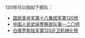 120师可以指如下部队：
*[[国民革命军第十八集团军第120师|国民革命军第十八集团军第120师]]
*[[中国人民武装警察部队第一机动总队|中国人民武装警察部队第一二〇师]]
*[[白俄罗斯陆军第120近卫机械化旅|白俄罗斯陆军第120近卫机械化旅]]
{{Disambig|cat=组织机构消歧义}}
